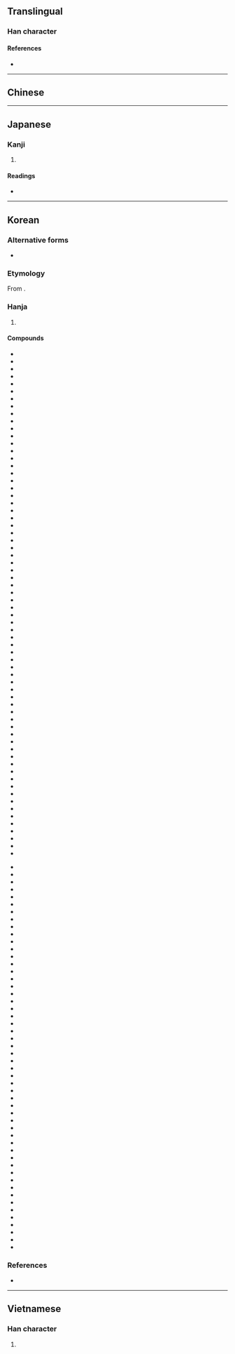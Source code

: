 {{also|教}}
{{character info}}
==Translingual==

===Han character===
{{Han char|rn=66|rad=攴|as=07|sn=11|four=|canj=KDOK|ids=⿰𡥉攵}}

====References====
* {{Han ref|kx=0470.380|dkj=13212|dj=0821.200|hdz=21463.040|uh=654E|ud=25934}}

----

==Chinese==
{{zh-see|教|v}}

----

==Japanese==

===Kanji===
{{ja-kanji|grade=|rs=攴07}}

# {{alt form|ja|教}}

====Readings====
* {{ja-readings|on=[[きょう]] (kyō), [[こう]] (kō)|kun=[[おしえる]] (oshieru), [[おしえ]] (oshie)}}

----

==Korean==

===Alternative forms===
* {{ko-l|[[교]]|教}}

===Etymology===
From {{der|ko|ltc|-}} {{ltc-l|敎|id=1+2}}.

===Hanja===
{{ko-hanja|가르치다|가르칠|교}}

# {{hanja form of|교|to [[teach]]; [[class]]}}

====Compounds====
{{der-top}}
* {{ko-l|교계|敎界}}
* {{ko-l|교계|敎系}}
* {{ko-l|교계|敎誡}}
* {{ko-l|교계|敎階}}
* {{ko-l|교과|敎果}}
* {{ko-l|교과|敎科}}
* {{ko-l|교관|敎官}}
* {{ko-l|교관|敎觀}}
* {{ko-l|교구|敎具}}
* {{ko-l|교구|敎區}}
* {{ko-l|교권|敎勸}}
* {{ko-l|교권|敎權}}
* {{ko-l|교단|敎團}}
* {{ko-l|교단|敎壇}}
* {{ko-l|교당|敎堂}}
* {{ko-l|교대|敎大}}
* {{ko-l|교도|敎導}}
* {{ko-l|교도|敎徒}}
* {{ko-l|교도|敎道}}
* {{ko-l|교련|敎練}}
* {{ko-l|교령|敎令}}
* {{ko-l|교령|敎領}}
* {{ko-l|교리|敎理}}
* {{ko-l|교무|敎務}}
* {{ko-l|교범|敎範}}
* {{ko-l|교법|敎法}}
* {{ko-l|교본|敎本}}
* {{ko-l|교부|敎婦}}
* {{ko-l|교부|敎父}}
* {{ko-l|교사|敎司}}
* {{ko-l|교사|敎唆}}
* {{ko-l|교사|敎士}}
* {{ko-l|교사|敎師}}
* {{ko-l|교생|敎生}}
* {{ko-l|교서|敎書}}
* {{ko-l|교세|敎勢}}
* {{ko-l|교수|敎授}}
* {{ko-l|교습|敎習}}
* {{ko-l|교시|敎示}}
* {{ko-l|교실|敎室}}
* {{ko-l|교안|敎案}}
* {{ko-l|교양|敎養}}
* {{ko-l|교우|敎友}}
* {{ko-l|교원|敎員}}
* {{ko-l|교육|敎育}}
* {{ko-l|교의|敎義}}
* {{ko-l|교인|敎人}}
* {{ko-l|교장|敎場}}
* {{ko-l|교장|敎長}}
* {{ko-l|교재|敎材}}
* {{ko-l|교정|敎政}}
* {{ko-l|교정|敎正}}
* {{ko-l|교정|敎程}}
* {{ko-l|교조|敎條}}
* {{ko-l|교조|敎祖}}
* {{ko-l|교종|敎宗}}
* {{ko-l|교주|敎主}}
* {{ko-l|교지|敎旨}}
* {{ko-l|교직|敎職}}
* {{ko-l|교칙|敎則}}
* {{ko-l|교탁|敎卓}}
* {{ko-l|교파|敎派}}
* {{ko-l|교편|敎鞭}}
* {{ko-l|교화|敎化}}
* {{ko-l|교황|敎皇}}
* {{ko-l|교회|敎會}}
* {{ko-l|교회|敎誨}}
* {{ko-l|교훈|敎訓}}
{{mid2}}
* {{ko-l|가교|可敎}}
* {{ko-l|가교|家敎}}
* {{ko-l|가톨릭교|가톨릭敎}}
* {{ko-l|구교|舊敎}}
* {{ko-l|국교|國敎}}
* {{ko-l|권교|權敎}}
* {{ko-l|기독교|基督敎}}
* {{ko-l|다신교|多神敎}}
* {{ko-l|명교|名敎}}
* {{ko-l|명교|命敎}}
* {{ko-l|밀교|密敎}}
* {{ko-l|배교|背敎}}
* {{ko-l|불교|佛敎}}
* {{ko-l|사교|事敎}}
* {{ko-l|사교|司敎}}
* {{ko-l|사교|四敎}}
* {{ko-l|사교|師敎}}
* {{ko-l|사교|邪敎}}
* {{ko-l|삼교|三敎}}
* {{ko-l|선교|仙敎}}
* {{ko-l|선교|宣敎}}
* {{ko-l|선교|禪敎}}
* {{ko-l|설교|說敎}}
* {{ko-l|순교|巡敎}}
* {{ko-l|순교|殉敎}}
* {{ko-l|순교|順敎}}
* {{ko-l|신교|信敎}}
* {{ko-l|신교|新敎}}
* {{ko-l|언교|言敎}}
* {{ko-l|언교|諺敎}}
* {{ko-l|엄교|嚴敎}}
* {{ko-l|원불교|圓佛敎}}
* {{ko-l|유교|儒敎}}
* {{ko-l|유대교|유대敎}}
* {{ko-l|이슬람교|이슬람敎}}
* {{ko-l|일신교|一神敎}}
* {{ko-l|전교|傳敎}}
* {{ko-l|정교|政敎}}
* {{ko-l|정교|正敎}}
* {{ko-l|조교|助敎}}
* {{ko-l|조로아스터교|조로아스터敎}}
* {{ko-l|종교|宗敎}}
* {{ko-l|천주교|天主敎}}
* {{ko-l|퀘이커교|퀘이커敎}}
* {{ko-l|크리스트교|크리스트敎}}
* {{ko-l|태교|台敎}}
* {{ko-l|태교|胎敎}}
* {{ko-l|포교|布敎}}
* {{ko-l|홍교|弘敎}}
* {{ko-l|홍교|紅敎}}
* {{ko-l|회교|回敎}}
* {{ko-l|힌두교|힌두敎}}
{{der-bottom}}

===References===
* {{R:hanjadoc|4417}}

----

==Vietnamese==

===Han character===
{{vi-hantu|[[giáo]]|rs=攴07}}

# {{rfdef|vi|sort=攴07}}